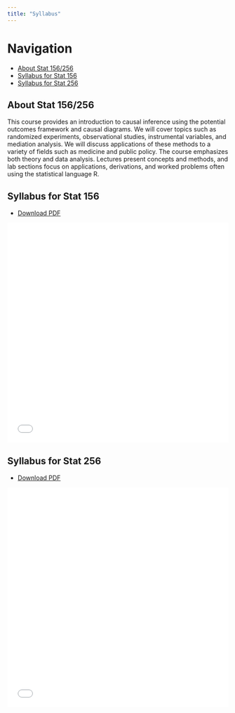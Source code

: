 ```yaml
---
title: "Syllabus"
---
```


# Navigation

- [About Stat 156/256](#about-stat-156256)
- [Syllabus for Stat 156](#syllabus-for-stat-156)
- [Syllabus for Stat 256](#syllabus-for-stat-256)

## About Stat 156/256

This course provides an introduction to causal inference using the potential outcomes framework and causal diagrams. We will cover topics such as randomized experiments, observational studies, instrumental variables, and mediation analysis. We will discuss applications of these methods to a variety of fields such as medicine and public policy. The course emphasizes both theory and data analysis. Lectures present concepts and methods, and lab sections focus on applications, derivations, and worked problems often using the statistical language R.

## Syllabus for Stat 156
- [Download PDF](./stat156-syllabus.pdf)

<embed
	src="./stat156-syllabus.pdf"
	type="application/pdf"
	width="100%"
	height="500px"
	title="Embedded PDF Viewer"
/>

## Syllabus for Stat 256
- [Download PDF](./stat256-syllabus.pdf)

<embed
	src="./stat256-syllabus.pdf"
	type="application/pdf"
	width="100%"
	height="500px"
	title="Embedded PDF Viewer"
/>